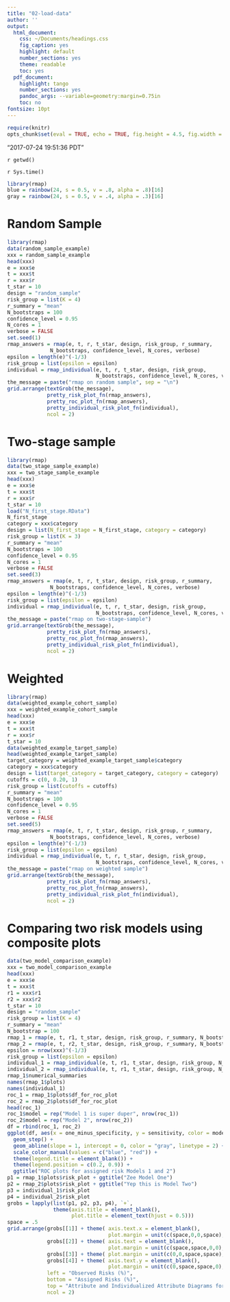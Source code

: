 ```yaml
---
title: "02-load-data"
author: ''
output:
  html_document:
    css: ~/Documents/headings.css
    fig_caption: yes
    highlight: default
    number_sections: yes
    theme: readable
    toc: yes
  pdf_document:
    highlight: tango
    number_sections: yes
    pandoc_args: --variable=geometry:margin=0.75in
    toc: no
fontsize: 10pt
---
```

<A NAME="top"> </A>

```r
require(knitr)
opts_chunk$set(eval = TRUE, echo = TRUE, fig.height = 4.5, fig.width = 6.5, tidy=FALSE)
```


"2017-07-24 19:51:36 PDT"

`r getwd()`  

`r Sys.time()`


```r
library(rmap)
blue = rainbow(24, s = 0.5, v = .8, alpha = .8)[16]
gray = rainbow(24, s = 0.5, v = .4, alpha = .3)[16]
```



# Random Sample
```r
library(rmap)
data(random_sample_example)
xxx = random_sample_example
head(xxx)
e = xxx$e
t = xxx$t
r = xxx$r
t_star = 10
design = "random_sample"
risk_group = list(K = 4)
r_summary = "mean"
N_bootstraps = 100
confidence_level = 0.95
N_cores = 1
verbose = FALSE
set.seed(1)
rmap_answers = rmap(e, t, r, t_star, design, risk_group, r_summary, 
              N_bootstraps, confidence_level, N_cores, verbose)
epsilon = length(e)^(-1/3)
risk_group = list(epsilon = epsilon)
individual = rmap_individual(e, t, r, t_star, design, risk_group,
                             N_bootstraps, confidence_level, N_cores, verbose)
the_message = paste("rmap on random sample", sep = "\n")
grid.arrange(textGrob(the_message), 
             pretty_risk_plot_fn(rmap_answers), 
             pretty_roc_plot_fn(rmap_answers), 
             pretty_individual_risk_plot_fn(individual),
             ncol = 2)
```


# Two-stage sample

```r
library(rmap)
data(two_stage_sample_example)
xxx = two_stage_sample_example
head(xxx)
e = xxx$e
t = xxx$t
r = xxx$r
t_star = 10
load("N_first_stage.RData")
N_first_stage
category = xxx$category
design = list(N_first_stage = N_first_stage, category = category)
risk_group = list(K = 3)
r_summary = "mean"
N_bootstraps = 100
confidence_level = 0.95
N_cores = 1
verbose = FALSE
set.seed(3)
rmap_answers = rmap(e, t, r, t_star, design, risk_group, r_summary, 
              N_bootstraps, confidence_level, N_cores, verbose)
epsilon = length(e)^(-1/3)
risk_group = list(epsilon = epsilon)
individual = rmap_individual(e, t, r, t_star, design, risk_group,
                             N_bootstraps, confidence_level, N_cores, verbose)
the_message = paste("rmap on two-stage-sample")
grid.arrange(textGrob(the_message), 
             pretty_risk_plot_fn(rmap_answers), 
             pretty_roc_plot_fn(rmap_answers), 
             pretty_individual_risk_plot_fn(individual),
             ncol = 2)
```

# Weighted

```r
library(rmap)
data(weighted_example_cohort_sample)
xxx = weighted_example_cohort_sample
head(xxx)
e = xxx$e
t = xxx$t
r = xxx$r
t_star = 10
data(weighted_example_target_sample)
head(weighted_example_target_sample)
target_category = weighted_example_target_sample$category
category = xxx$category
design = list(target_category = target_category, category = category)
cutoffs = c(0, 0.20, 1)
risk_group = list(cutoffs = cutoffs)
r_summary = "mean"
N_bootstraps = 100
confidence_level = 0.95
N_cores = 1
verbose = FALSE
set.seed(5)
rmap_answers = rmap(e, t, r, t_star, design, risk_group, r_summary, 
              N_bootstraps, confidence_level, N_cores, verbose)
epsilon = length(e)^(-1/3)
risk_group = list(epsilon = epsilon)
individual = rmap_individual(e, t, r, t_star, design, risk_group,
                             N_bootstraps, confidence_level, N_cores, verbose)
the_message = paste("rmap on weighted sample")
grid.arrange(textGrob(the_message), 
             pretty_risk_plot_fn(rmap_answers), 
             pretty_roc_plot_fn(rmap_answers), 
             pretty_individual_risk_plot_fn(individual),
             ncol = 2)
```


# Comparing two risk models using composite plots

```r
data(two_model_comparison_example)
xxx = two_model_comparison_example
head(xxx)
e = xxx$e
t = xxx$t
r1 = xxx$r1
r2 = xxx$r2
t_star = 10
design = "random_sample"
risk_group = list(K = 4)
r_summary = "mean"
N_bootstrap = 100
rmap_1 = rmap(e, t, r1, t_star, design, risk_group, r_summary, N_bootstraps)
rmap_2 = rmap(e, t, r2, t_star, design, risk_group, r_summary, N_bootstraps)
epsilon = nrow(xxx)^(-1/3)
risk_group = list(epsilon = epsilon)
individual_1 = rmap_individual(e, t, r1, t_star, design, risk_group, N_bootstraps)
individual_2 = rmap_individual(e, t, r1, t_star, design, risk_group, N_bootstraps)
rmap_1$numerical_summaries
names(rmap_1$plots)
names(individual_1)
roc_1 = rmap_1$plots$df_for_roc_plot
roc_2 = rmap_2$plots$df_for_roc_plot
head(roc_1)
roc_1$model = rep("Model 1 is super duper", nrow(roc_1))
roc_2$model = rep("Model 2", nrow(roc_2))
df = rbind(roc_1, roc_2)
ggplot(df, aes(x = one_minus_specificity, y = sensitivity, color = model)) +
  geom_step() + 
  geom_abline(slope = 1, intercept = 0, color = "gray", linetype = 2) +
  scale_color_manual(values = c("blue", "red")) +
  theme(legend.title = element_blank()) +
  theme(legend.position = c(0.2, 0.9)) +
  ggtitle("ROC plots for assigned risk Models 1 and 2")
p1 = rmap_1$plots$risk_plot + ggtitle("Zee Model One")
p2 = rmap_2$plots$risk_plot + ggtitle("Yep this is Model Two")
p3 = individual_1$risk_plot
p4 = individual_2$risk_plot
grobs = lapply(list(p1, p2, p3, p4), `+`, 
               theme(axis.title = element_blank(),
                     plot.title = element_text(hjust = 0.5)))
space = .5
grid.arrange(grobs[[1]] + theme( axis.text.x = element_blank(),
                                 plot.margin = unit(c(space,0,0,space), "cm")),
             grobs[[2]] + theme( axis.text = element_blank(),
                                 plot.margin = unit(c(space,space,0,0), "cm")),
             grobs[[3]] + theme( plot.margin = unit(c(0,0,space,space), "cm")), 
             grobs[[4]] + theme( axis.text.y = element_blank(),
                                 plot.margin = unit(c(0,space,space,0), "cm")), 
             left = "Observed Risks (%)",
             bottom = "Assigned Risks (%)",
             top = "Attribute and Individualized Attribute Diagrams for Models 1 and 2",
             ncol = 2)
```






